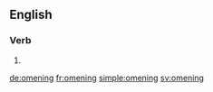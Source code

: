 ==English==

===Verb===
{{head|en}}

# {{present participle of|omen|lang=en}}

[[de:omening]]
[[fr:omening]]
[[simple:omening]]
[[sv:omening]]